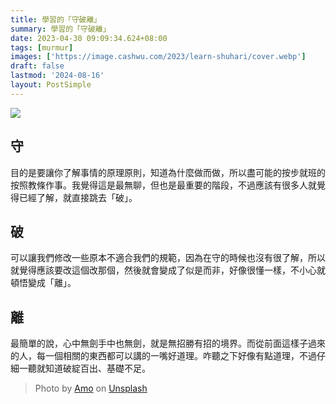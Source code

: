 ```yaml
---
title: 學習的「守破離」
summary: 學習的「守破離」
date: 2023-04-30 09:09:34.624+08:00
tags: [murmur]
images: ['https://image.cashwu.com/2023/learn-shuhari/cover.webp']
draft: false
lastmod: '2024-08-16'
layout: PostSimple
---
```


![](https://image.cashwu.com/2023/learn-shuhari/cover.webp)

## 守

目的是要讓你了解事情的原理原則，知道為什麼做而做，所以盡可能的按步就班的按照教條作事。我覺得這是最無聊，但也是最重要的階段，不過應該有很多人就覺得已經了解，就直接跳去「破」。

## 破

可以讓我們修改一些原本不適合我們的規範，因為在守的時候也沒有很了解，所以就覺得應該要改這個改那個，然後就會變成了似是而非，好像很懂一樣，不小心就頓悟變成「離」。

## 離

最簡單的說，心中無劍手中也無劍，就是無招勝有招的境界。而從前面這樣子過來的人，每一個相關的東西都可以講的一嘴好道理。咋聽之下好像有點道理，不過仔細一聽就知道破綻百出、基礎不足。

> Photo by [Amo](https://unsplash.com/amofifty?utm_source=unsplash&utm_medium=referral&utm_content=creditCopyText) on [Unsplash](https://unsplash.com/photos/NUQhP-YsHI4?utm_source=unsplash&utm_medium=referral&utm_content=creditCopyText)
